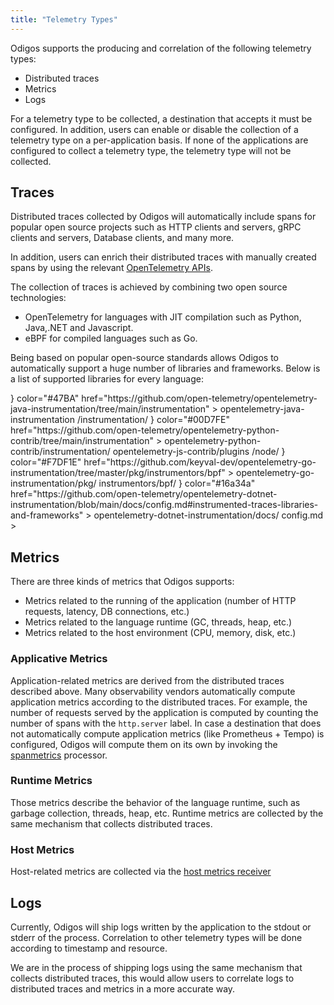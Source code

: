 ```yaml
---
title: "Telemetry Types"
---
```


Odigos supports the producing and correlation of the following telemetry types:

- Distributed traces
- Metrics
- Logs

For a telemetry type to be collected, a destination that accepts it must be
configured. In addition, users can enable or disable the collection of a
telemetry type on a per-application basis. If none of the applications are
configured to collect a telemetry type, the telemetry type will not be
collected.

## Traces

Distributed traces collected by Odigos will automatically include spans for
popular open source projects such as HTTP clients and servers, gRPC clients and
servers, Database clients, and many more.

In addition, users can enrich their distributed traces with manually created
spans by using the relevant
[OpenTelemetry APIs](https://opentelemetry.io/docs/instrumentation/).

The collection of traces is achieved by combining two open source technologies:

- OpenTelemetry for languages with JIT compilation such as Python, Java,.NET and
  Javascript.
- eBPF for compiled languages such as Go.

Being based on popular open-source standards allows Odigos to automatically
support a huge number of libraries and frameworks. Below is a list of supported
libraries for every language:

<CardGroup cols={3}>
  <Card
    title="Java"
    icon={
      <svg
        xmlns="http://www.w3.org/2000/svg"
        width="35"
        height="35"
        viewBox="0 0 256 346"
      >
        <path
          fill="#5382A1"
          d="M82.554 267.473s-13.198 7.675 9.393 10.272c27.369 3.122 41.356 2.675 71.517-3.034c0 0 7.93 4.972 19.003 9.279c-67.611 28.977-153.019-1.679-99.913-16.517m-8.262-37.814s-14.803 10.958 7.805 13.296c29.236 3.016 52.324 3.263 92.276-4.43c0 0 5.526 5.602 14.215 8.666c-81.747 23.904-172.798 1.885-114.296-17.532"
        />
        <path
          fill="#E76F00"
          d="M143.942 165.515c16.66 19.18-4.377 36.44-4.377 36.44s42.301-21.837 22.874-49.183c-18.144-25.5-32.059-38.172 43.268-81.858c0 0-118.238 29.53-61.765 94.6"
        />
        <path
          fill="#5382A1"
          d="M233.364 295.442s9.767 8.047-10.757 14.273c-39.026 11.823-162.432 15.393-196.714.471c-12.323-5.36 10.787-12.8 18.056-14.362c7.581-1.644 11.914-1.337 11.914-1.337c-13.705-9.655-88.583 18.957-38.034 27.15c137.853 22.356 251.292-10.066 215.535-26.195M88.9 190.48s-62.771 14.91-22.228 20.323c17.118 2.292 51.243 1.774 83.03-.89c25.978-2.19 52.063-6.85 52.063-6.85s-9.16 3.923-15.787 8.448c-63.744 16.765-186.886 8.966-151.435-8.183c29.981-14.492 54.358-12.848 54.358-12.848m112.605 62.942c64.8-33.672 34.839-66.03 13.927-61.67c-5.126 1.066-7.411 1.99-7.411 1.99s1.903-2.98 5.537-4.27c41.37-14.545 73.187 42.897-13.355 65.647c0 .001 1.003-.895 1.302-1.697"
        />
        <path
          fill="#E76F00"
          d="M162.439.371s35.887 35.9-34.037 91.101c-56.071 44.282-12.786 69.53-.023 98.377c-32.73-29.53-56.75-55.526-40.635-79.72C111.395 74.612 176.918 57.393 162.439.37"
        />
        <path
          fill="#5382A1"
          d="M95.268 344.665c62.199 3.982 157.712-2.209 159.974-31.64c0 0-4.348 11.158-51.404 20.018c-53.088 9.99-118.564 8.824-157.399 2.421c.001 0 7.95 6.58 48.83 9.201"
        />
      </svg>
    }
    color="#47BA"
    href="https://github.com/open-telemetry/opentelemetry-java-instrumentation/tree/main/instrumentation"
  >
    opentelemetry-java-instrumentation /instrumentation/
  </Card>
  <Card
    title="Python"
    icon={
      <svg
        xmlns="http://www.w3.org/2000/svg"
        width="35"
        height="35"
        viewBox="0 0 256 255"
      >
        <defs>
          <linearGradient
            id="logosPython0"
            x1="12.959%"
            x2="79.639%"
            y1="12.039%"
            y2="78.201%"
          >
            <stop offset="0%" stopColor="#387EB8" />
            <stop offset="100%" stopColor="#366994" />
          </linearGradient>
          <linearGradient
            id="logosPython1"
            x1="19.128%"
            x2="90.742%"
            y1="20.579%"
            y2="88.429%"
          >
            <stop offset="0%" stopColor="#FFE052" />
            <stop offset="100%" stopColor="#FFC331" />
          </linearGradient>
        </defs>
        <path
          fill="url(#logosPython0)"
          d="M126.916.072c-64.832 0-60.784 28.115-60.784 28.115l.072 29.128h61.868v8.745H41.631S.145 61.355.145 126.77c0 65.417 36.21 63.097 36.21 63.097h21.61v-30.356s-1.165-36.21 35.632-36.21h61.362s34.475.557 34.475-33.319V33.97S194.67.072 126.916.072ZM92.802 19.66a11.12 11.12 0 0 1 11.13 11.13a11.12 11.12 0 0 1-11.13 11.13a11.12 11.12 0 0 1-11.13-11.13a11.12 11.12 0 0 1 11.13-11.13Z"
        />
        <path
          fill="url(#logosPython1)"
          d="M128.757 254.126c64.832 0 60.784-28.115 60.784-28.115l-.072-29.127H127.6v-8.745h86.441s41.486 4.705 41.486-60.712c0-65.416-36.21-63.096-36.21-63.096h-21.61v30.355s1.165 36.21-35.632 36.21h-61.362s-34.475-.557-34.475 33.32v56.013s-5.235 33.897 62.518 33.897Zm34.114-19.586a11.12 11.12 0 0 1-11.13-11.13a11.12 11.12 0 0 1 11.13-11.131a11.12 11.12 0 0 1 11.13 11.13a11.12 11.12 0 0 1-11.13 11.13Z"
        />
      </svg>
    }
    color="#00D7FE"
    href="https://github.com/open-telemetry/opentelemetry-python-contrib/tree/main/instrumentation"
  >
    opentelemetry-python-contrib/instrumentation/
  </Card>
  <Card
    title="Javascript"
    icon="js"
    color="#F6DD1E"
    href="https://github.com/open-telemetry/opentelemetry-js-contrib/tree/main/plugins/node"
  >
    opentelemetry-js-contrib/plugins /node/
  </Card>
  <Card
    title="Go"
    icon={
      <svg
        xmlns="http://www.w3.org/2000/svg"
        width="35"
        height="35"
        viewBox="0 0 512 192"
      >
        <path
          fill="#00ACD7"
          d="m292.533 13.295l1.124.75c13.212 8.725 22.685 20.691 28.917 35.15c1.496 2.243.499 3.49-2.493 4.237l-5.063 1.296c-11.447 2.949-20.53 5.429-31.827 8.378l-6.443 1.678c-2.32.574-2.96.333-5.428-2.477l-.348-.399c-3.519-3.988-6.155-6.652-10.817-9.03l-.899-.443c-15.705-7.727-30.911-5.484-45.12 3.74c-16.952 10.968-25.677 27.172-25.428 47.364c.25 19.942 13.96 36.395 33.654 39.137c16.951 2.244 31.16-3.739 42.378-16.452c2.244-2.743 4.238-5.734 6.73-9.224h-48.11c-5.235 0-6.481-3.24-4.736-7.478l.864-2.035c3.204-7.454 8.173-18.168 11.4-24.294l.704-1.319c.862-1.494 2.612-3.513 5.977-3.513h80.224c3.603-11.415 9.449-22.201 17.246-32.407c18.198-23.931 40.135-36.396 69.8-41.63c25.427-4.488 49.359-1.995 71.046 12.713c19.694 13.461 31.909 31.66 35.15 55.59c4.237 33.654-5.485 61.075-28.668 84.508c-16.453 16.702-36.645 27.172-59.829 31.908c-6.73 1.247-13.461 1.496-19.942 2.244c-22.685-.499-43.376-6.98-60.826-21.937c-12.273-10.61-20.727-23.648-24.928-38.828a104.937 104.937 0 0 1-10.47 16.89c-17.949 23.683-41.381 38.39-71.046 42.38c-24.43 3.24-47.115-1.497-67.058-16.454c-18.447-13.96-28.917-32.407-31.66-55.34c-3.24-27.173 4.737-51.603 21.19-73.041c17.7-23.184 41.132-37.891 69.8-43.126c22.999-4.16 45.037-1.595 64.936 11.464ZM411.12 49.017l-.798.178c-23.183 5.235-38.14 19.942-43.624 43.375c-4.488 19.444 4.985 39.138 22.934 47.115c13.71 5.983 27.421 5.235 40.633-1.496c19.694-10.22 30.413-26.175 31.66-47.613c-.25-3.24-.25-5.734-.749-8.227c-4.436-24.401-26.664-38.324-50.056-33.332ZM116.416 94.564c.997 0 1.496.748 1.496 1.745l-.499 5.983c0 .997-.997 1.745-1.745 1.745l-54.344-.249c-.997 0-1.246-.748-.748-1.496l3.49-6.232c.499-.748 1.496-1.496 2.493-1.496h49.857ZM121.9 71.63c.997 0 1.496.748 1.247 1.496l-1.995 5.983c-.249.997-1.246 1.495-2.243 1.495l-117.912.25c-.997 0-1.246-.499-.748-1.247l5.235-6.73c.499-.748 1.745-1.247 2.742-1.247H121.9Zm12.963-22.934c.997 0 1.246.748.748 1.496l-4.238 6.481c-.499.748-1.745 1.496-2.493 1.496l-90.24-.25c-.998 0-1.247-.498-.749-1.246l5.235-6.73c.499-.748 1.745-1.247 2.742-1.247h88.995Z"
        />
      </svg>
    }
    color="#F7DF1E"
    href="https://github.com/keyval-dev/opentelemetry-go-instrumentation/tree/master/pkg/instrumentors/bpf"
  >
    opentelemetry-go-instrumentation/pkg/ instrumentors/bpf/
  </Card>
  <Card
    title="Dotnet"
    icon={
      <svg
        xmlns="http://www.w3.org/2000/svg"
        width="50"
        height="50"
        viewBox="0 0 128 128"
      >
        <linearGradient
          id="deviconDotNet0"
          x1="61.631"
          x2="62.022"
          y1="563.347"
          y2="563.347"
          gradientTransform="matrix(0 149.735 149.735 0 -84296.266 -9188.014)"
          gradientUnits="userSpaceOnUse"
        >
          <stop offset="0" stopColor="#0994DC" />
          <stop offset=".35" stopColor="#66CEF5" />
          <stop offset=".35" stopColor="#66CEF5" />
          <stop offset=".846" stopColor="#127BCA" />
          <stop offset=".846" stopColor="#127BCA" />
          <stop offset="1" stopColor="#127BCA" />
        </linearGradient>
        <path
          fill="url(#deviconDotNet0)"
          d="M45.288 49.559c4.417 13.507 6.09 37.601 19.006 37.601c.982 0 1.977-.096 2.974-.286c-11.74-2.737-13.132-26.569-20.297-38.912a61.601 61.601 0 0 0-1.683 1.597"
        />
        <linearGradient
          id="deviconDotNet1"
          x1="61.705"
          x2="62.095"
          y1="563.34"
          y2="563.34"
          gradientTransform="matrix(0 153.551 153.551 0 -86442.719 -9435.969)"
          gradientUnits="userSpaceOnUse"
        >
          <stop offset="0" stopColor="#0E76BC" />
          <stop offset=".36" stopColor="#36AEE8" />
          <stop offset=".36" stopColor="#36AEE8" />
          <stop offset=".846" stopColor="#00ADEF" />
          <stop offset=".846" stopColor="#00ADEF" />
          <stop offset="1" stopColor="#00ADEF" />
        </linearGradient>
        <path
          fill="url(#deviconDotNet1)"
          d="M46.971 47.962c7.165 12.342 8.557 36.174 20.297 38.912a18.621 18.621 0 0 0 2.773-.749C59.502 80.961 56.59 57.819 48.453 46.678c-.492.41-.987.839-1.482 1.284"
        />
        <path
          fill="#14559A"
          d="M57.294 40.623c-.98 0-1.977.096-2.977.286c-2.612.493-5.268 1.618-7.944 3.321c.73.722 1.427 1.547 2.081 2.448c2.723-2.259 5.427-3.928 8.12-4.932a18.177 18.177 0 0 1 3.029-.842a9.393 9.393 0 0 0-2.309-.281"
        />
        <linearGradient
          id="deviconDotNet2"
          x1="67.486"
          x2="67.876"
          y1="564.985"
          y2="564.985"
          gradientTransform="matrix(0 -122.178 -122.178 0 69099.289 8331.043)"
          gradientUnits="userSpaceOnUse"
        >
          <stop offset="0" stopColor="#1C63B7" />
          <stop offset=".5" stopColor="#33BDF2" />
          <stop offset="1" stopColor="#33BDF2" stopOpacity=".42" />
        </linearGradient>
        <path
          fill="url(#deviconDotNet2)"
          d="M78.268 81.366a47.16 47.16 0 0 0 3.24-2.84c-4.488-13.443-6.095-37.883-19.101-37.883c-.93 0-1.868.087-2.804.26C71.45 43.85 72.968 69.625 78.268 81.366"
        />
        <path
          fill="#3092C4"
          d="M59.604 40.904a9.355 9.355 0 0 0-2.311-.282l5.114.019c-.929 0-1.867.086-2.803.263"
        />
        <path
          fill="#1969BC"
          d="M78.04 84.221a19.441 19.441 0 0 1-1.466-1.584c-2.188 1.549-4.368 2.724-6.533 3.489c.771.376 1.578.656 2.436.829c.664.136 1.353.206 2.075.206c2.431 0 4.353-.288 5.987-1.072c-.9-.488-1.726-1.118-2.499-1.868"
        />
        <linearGradient
          id="deviconDotNet3"
          x1="61.852"
          x2="62.243"
          y1="563.281"
          y2="563.281"
          gradientTransform="matrix(0 159.425 159.425 0 -89733.742 -9828.116)"
          gradientUnits="userSpaceOnUse"
        >
          <stop offset="0" stopColor="#166AB8" />
          <stop offset=".4" stopColor="#36AEE8" />
          <stop offset=".4" stopColor="#36AEE8" />
          <stop offset=".846" stopColor="#0798DD" />
          <stop offset=".846" stopColor="#0798DD" />
          <stop offset="1" stopColor="#0798DD" />
        </linearGradient>
        <path
          fill="url(#deviconDotNet3)"
          d="M56.573 41.748c10.611 5.55 11.534 30.684 20.001 40.889c.568-.4 1.13-.824 1.691-1.271c-5.3-11.741-6.815-37.519-18.66-40.463c-1.011.189-2.02.469-3.032.845"
        />
        <linearGradient
          id="deviconDotNet4"
          x1="61.975"
          x2="62.366"
          y1="563.367"
          y2="563.367"
          gradientTransform="matrix(0 169.528 169.528 0 -95443.742 -10473.372)"
          gradientUnits="userSpaceOnUse"
        >
          <stop offset="0" stopColor="#124379" />
          <stop offset=".39" stopColor="#1487CB" />
          <stop offset=".39" stopColor="#1487CB" />
          <stop offset=".78" stopColor="#165197" />
          <stop offset=".78" stopColor="#165197" />
          <stop offset="1" stopColor="#165197" />
        </linearGradient>
        <path
          fill="url(#deviconDotNet4)"
          d="M48.453 46.678c8.137 11.141 11.049 34.284 21.588 39.448c2.166-.765 4.346-1.939 6.533-3.489c-8.467-10.205-9.39-35.338-20.001-40.889c-2.693 1.002-5.397 2.671-8.12 4.93"
        />
        <linearGradient
          id="deviconDotNet5"
          x1="1006.454"
          x2="1008.771"
          y1="-1412.08"
          y2="-1412.08"
          gradientTransform="matrix(4.038 0 0 -4.038 -4028.633 -5649.283)"
          gradientUnits="userSpaceOnUse"
        >
          <stop offset="0" stopColor="#33BDF2" stopOpacity=".698" />
          <stop offset="1" stopColor="#1DACD8" />
        </linearGradient>
        <path
          fill="url(#deviconDotNet5)"
          d="M40.083 49.234c-1.275 2.883-2.578 6.674-4.152 11.621c3.131-4.413 6.253-8.214 9.357-11.295a33.873 33.873 0 0 0-1.382-3.606a46.113 46.113 0 0 0-3.823 3.28"
        />
        <path
          fill="#2B74B1"
          d="M45.037 45.121c-.374.268-.751.542-1.13.832c.495 1.08.953 2.292 1.38 3.607a66.502 66.502 0 0 1 1.684-1.597a22.346 22.346 0 0 0-1.934-2.842"
        />
        <path
          fill="#125A9E"
          d="M46.373 44.229c-.445.282-.888.58-1.337.891c.695.855 1.333 1.81 1.936 2.844c.495-.448.989-.879 1.482-1.287c-.654-.9-1.35-1.726-2.081-2.448"
        />
        <linearGradient
          id="deviconDotNet6"
          x1="67.564"
          x2="67.954"
          y1="565.48"
          y2="565.48"
          gradientTransform="matrix(0 -119.018 -119.018 0 67408.578 8125.832)"
          gradientUnits="userSpaceOnUse"
        >
          <stop offset="0" stopColor="#136AB4" />
          <stop offset=".6" stopColor="#59CAF5" stopOpacity=".549" />
          <stop offset="1" stopColor="#59CAF5" stopOpacity=".235" />
        </linearGradient>
        <path
          fill="url(#deviconDotNet6)"
          d="M118.751 39.594c-6.001 23.144-18.536 41.734-29.044 46.42h-.021l-.567.243l-.069.027l-.161.062l-.072.03l-.263.093l-.108.038l-.131.043l-.126.044l-.112.038l-.224.068l-.096.025l-.151.041l-.103.028l-.165.043l-.201.044c.475.175.97.264 1.503.264c9.965 0 20.013-17.858 36.638-47.556h-6.528l.001.005z"
        />
        <linearGradient
          id="deviconDotNet7"
          x1="998.231"
          x2="1006.826"
          y1="-1414.829"
          y2="-1414.829"
          gradientTransform="matrix(4.038 0 0 -4.038 -4028.633 -5649.283)"
          gradientUnits="userSpaceOnUse"
        >
          <stop offset="0" stopColor="#05A1E6" stopOpacity=".247" />
          <stop offset="1" stopColor="#05A1E6" />
        </linearGradient>
        <path
          fill="url(#deviconDotNet7)"
          d="m33.766 41.563l.019-.016l.023-.015h.013l.161-.062l.032-.016l.042-.017l.173-.062h.009l.383-.134l.057-.015l.164-.049l.075-.024l.165-.049l.063-.017l.548-.142l.075-.017l.16-.031l.078-.024l.161-.03h.038l.333-.062h.066l.154-.027l.087-.015l.147-.022l.081-.016l.358-.032a11.467 11.467 0 0 0-1.061-.054c-11.223 0-26.685 20.822-33.649 47.788h1.343a390.312 390.312 0 0 0 6.062-11.266c4.879-19.1 14.814-32.126 23.64-35.577"
        />
        <path
          fill="#0D82CA"
          d="M40.083 49.234a46.488 46.488 0 0 1 3.823-3.281a17.961 17.961 0 0 0-.911-1.761c-1.026 1.246-1.964 2.89-2.912 5.042"
        />
        <path
          fill="#0D82CA"
          d="M41.005 41.72c.733.614 1.39 1.46 1.99 2.473c.189-.232.381-.447.58-.649a11.263 11.263 0 0 0-2.712-1.897l.12.057l.022.016"
        />
        <linearGradient
          id="deviconDotNet8"
          x1="67.491"
          x2="67.881"
          y1="564.359"
          y2="564.359"
          gradientTransform="matrix(0 -121.865 -121.865 0 68797.742 8310.488)"
          gradientUnits="userSpaceOnUse"
        >
          <stop offset="0" stopColor="#318ED5" />
          <stop offset="1" stopColor="#38A7E4" />
        </linearGradient>
        <path
          fill="url(#deviconDotNet8)"
          d="M10.127 77.138c10.233-19.719 15.081-32.199 23.64-35.577c-8.825 3.454-18.762 16.479-23.64 35.577"
        />
        <path
          fill="#127BCA"
          d="M43.574 43.544c-.199.204-.389.417-.58.649c.322.538.621 1.124.913 1.76c.378-.29.756-.563 1.129-.832a15.351 15.351 0 0 0-1.462-1.577"
        />
        <linearGradient
          id="deviconDotNet9"
          x1="67.593"
          x2="67.984"
          y1="564.41"
          y2="564.41"
          gradientTransform="matrix(0 -118.46 -118.46 0 66884.703 8093.017)"
          gradientUnits="userSpaceOnUse"
        >
          <stop offset="0" stopColor="#05A1E6" />
          <stop offset="1" stopColor="#05A1E6" stopOpacity=".549" />
        </linearGradient>
        <path
          fill="url(#deviconDotNet9)"
          d="m14.773 88.315l-.186.022h-.035l-.158.016h-.026l-.376.025h-.039c10.356-.29 15.091-5.475 17.44-12.997c1.785-5.701 3.252-10.505 4.537-14.535c-4.338 6.106-8.696 13.384-13.077 21.539c-2.112 3.93-5.325 5.572-8.08 5.922"
        />
        <linearGradient
          id="deviconDotNeta"
          x1="68.291"
          x2="68.682"
          y1="564.525"
          y2="564.525"
          gradientTransform="matrix(0 -100.1 -100.1 0 56536.551 6924.301)"
          gradientUnits="userSpaceOnUse"
        >
          <stop offset="0" stopColor="#1959A6" />
          <stop offset=".5" stopColor="#05A1E6" />
          <stop offset=".5" stopColor="#05A1E6" />
          <stop offset=".918" stopColor="#7EC5EA" />
          <stop offset="1" stopColor="#7EC5EA" />
        </linearGradient>
        <path
          fill="url(#deviconDotNeta)"
          d="M14.773 88.311c2.755-.351 5.968-1.991 8.08-5.923c4.381-8.151 8.741-15.431 13.075-21.538c1.577-4.949 2.878-8.737 4.154-11.621c-8.639 8.223-17.311 21.896-25.31 39.077"
        />
        <path
          fill="#05A1E6"
          d="M10.127 77.139a388.004 388.004 0 0 1-6.063 11.266h3.904a95.502 95.502 0 0 1 2.158-11.264"
        />
        <linearGradient
          id="deviconDotNetb"
          x1="67.892"
          x2="68.282"
          y1="563.82"
          y2="563.82"
          gradientTransform="scale(-110.211 110.211) rotate(-80 -301.688 322.91)"
          gradientUnits="userSpaceOnUse"
        >
          <stop offset="0" stopColor="#165096" />
          <stop offset="1" stopColor="#0D82CA" />
        </linearGradient>
        <path
          fill="url(#deviconDotNetb)"
          d="m37.073 40.709l-.083.016l-.146.021l-.086.015l-.154.027l-.066.016l-.333.058h-.038l-.162.032l-.081.022l-.157.031l-.074.018l-.549.142l-.063.018l-.166.049l-.075.021l-.163.049l-.06.016l-.381.134l-.173.06l-.072.03l-.161.06l-.054.026c-8.558 3.377-13.406 15.857-23.639 35.576A94.655 94.655 0 0 0 7.979 88.41h.547l3.755-.016h1.723l.375-.025h.024l.158-.016h.037l.186-.022c8-17.182 16.672-30.854 25.31-39.077c.95-2.152 1.887-3.796 2.911-5.04c-.6-1.013-1.256-1.861-1.988-2.476l-.021-.016l-.122-.059l-.121-.061l-.117-.057l-.139-.058l-.108-.047l-.227-.095l-.097-.036l-.169-.068l-.091-.03l-.235-.081h-.019l-.272-.077l-.061-.019l-.229-.064l-.053-.015a7.851 7.851 0 0 0-.569-.125l-.059-.016l-.247-.04l-.049-.015l-.292-.039h-.051l-.226-.025l-.358.033"
        />
        <linearGradient
          id="deviconDotNetc"
          x1="70.847"
          x2="71.237"
          y1="566.882"
          y2="566.882"
          gradientTransform="matrix(0 -56.721 -56.721 0 32252.127 4080.282)"
          gradientUnits="userSpaceOnUse"
        >
          <stop offset="0" stopColor="#05A1E6" />
          <stop offset=".874" stopColor="#0495D6" />
          <stop offset="1" stopColor="#0495D6" />
        </linearGradient>
        <path
          fill="url(#deviconDotNetc)"
          d="M95.311 52.407c-1.97 6.307-3.563 11.51-4.952 15.791c5.403-7.435 10.725-16.787 15.792-27.579c-5.913 1.857-9.065 6.107-10.84 11.788"
        />
        <linearGradient
          id="deviconDotNetd"
          x1="61.634"
          x2="62.024"
          y1="562.213"
          y2="562.213"
          gradientTransform="scale(-132.813 132.813) rotate(80 365.248 244.034)"
          gradientUnits="userSpaceOnUse"
        >
          <stop offset="0" stopColor="#38A7E4" stopOpacity=".329" />
          <stop offset=".962" stopColor="#0E88D3" />
          <stop offset=".962" stopColor="#0E88D3" />
          <stop offset="1" stopColor="#0E88D3" />
        </linearGradient>
        <path
          fill="url(#deviconDotNetd)"
          d="M90.53 85.621c-.275.14-.552.273-.823.394c10.508-4.687 23.044-23.277 29.044-46.421h-1.216c-13.788 24.631-18.222 41.12-27.005 46.027"
        />
        <path
          fill="#079AE1"
          d="M83.668 83.552c2.287-2.791 4.148-7.535 6.691-15.354c-2.933 4.029-5.885 7.492-8.84 10.316l-.015.025c.645 1.931 1.352 3.636 2.158 5.012"
        />
        <path
          fill="#1969BC"
          d="M83.668 83.552c-.778.95-1.603 1.673-2.519 2.209c-.2.117-.404.227-.61.327a8.839 8.839 0 0 0 3.206 1.011l.524.046h.031l.252.016h.855l.097-.016l.189-.016h.092l.205-.022h.017l.063-.015l.219-.034h.064l.246-.041h.04l.491-.104c-1.357-.496-2.492-1.667-3.469-3.334"
        />
        <path
          fill="#1E5CB3"
          d="M64.295 87.161c.982 0 1.976-.096 2.973-.288a18.309 18.309 0 0 0 2.773-.747c.771.376 1.579.656 2.435.831c.664.135 1.354.205 2.077.205H64.295zm10.258 0c2.429 0 4.353-.288 5.986-1.073a8.84 8.84 0 0 0 3.206 1.012l.524.045h.031l.252.016h.302h-10.301z"
        />
        <path
          fill="#1D60B5"
          d="M84.854 87.161h.561l.097-.016l.191-.016h.092l.204-.022h.017l.062-.016l.219-.033l.067-.015l.247-.04h.039l.491-.104c.475.175.97.264 1.503.264l-3.788.016l-.002-.018z"
        />
        <path
          fill="#175FAB"
          d="M81.511 78.54v-.016a47.16 47.16 0 0 1-3.24 2.84a36.81 36.81 0 0 1-1.693 1.271c.476.568.959 1.1 1.468 1.585c.772.749 1.597 1.38 2.498 1.867c.205-.101.41-.211.609-.327c.918-.536 1.741-1.26 2.52-2.209c-.806-1.376-1.513-3.082-2.157-5.012"
        />
        <linearGradient
          id="deviconDotNete"
          x1="61.149"
          x2="61.539"
          y1="562.654"
          y2="562.654"
          gradientTransform="matrix(0 123.742 123.742 0 -69523.625 -7527.189)"
          gradientUnits="userSpaceOnUse"
        >
          <stop offset="0" stopColor="#168CD4" />
          <stop offset=".5" stopColor="#1C87CC" />
          <stop offset="1" stopColor="#154B8D" />
        </linearGradient>
        <path
          fill="url(#deviconDotNete)"
          d="M113.685 39.594h-6.121l-.97.047l-.451.966c-5.068 10.793-10.388 20.145-15.791 27.58c-2.54 7.818-4.404 12.563-6.69 15.353c.977 1.668 2.114 2.84 3.466 3.337l.106-.023h.022l.075-.016l.17-.042l.101-.029l.151-.039l.094-.027l.226-.068l.112-.038l.126-.046l.13-.041l.106-.04l.264-.093l.073-.027l.162-.063l.068-.025l.568-.243h.02c.271-.119.547-.254.821-.394c8.785-4.908 13.22-21.396 27.008-46.026h-3.851l.005-.003z"
        />
        <path
          fill="#7DCBEC"
          d="m37.433 40.677l.063.016l.16.017h.054l.292.038l.049.016l.246.041l.062.015l.567.126l.052.016l.228.064l.063.019l.271.077l.021.016l.237.081l.09.029l.17.069l.096.034l.226.094l.11.047l.136.059l.12.057l.119.062c.979.48 1.879 1.121 2.713 1.898c.308-.323.628-.613.962-.874c-1.823-1.293-3.89-2.03-6.271-2.03c-.276 0-.552.016-.832.037"
        />
        <path
          fill="#5EC5ED"
          d="M43.574 43.544c.511.475 1 1.005 1.462 1.577c.448-.311.892-.611 1.337-.891a14.13 14.13 0 0 0-1.839-1.56c-.333.26-.652.552-.96.874"
        />
        <g transform="matrix(5.048 0 0 -5.048 -9064.26 2270.61)">
          <linearGradient
            id="deviconDotNetf"
            x1="1806.96"
            x2="1807.35"
            y1="336.158"
            y2="336.158"
            gradientTransform="scale(30.857 -30.857) rotate(22.527 1812.675 -4228.953)"
            gradientUnits="userSpaceOnUse"
          >
            <stop offset="0" stopColor="#97D6EE" />
            <stop offset=".703" stopColor="#55C1EA" />
            <stop offset="1" stopColor="#55C1EA" />
          </linearGradient>
          <path
            fill="url(#deviconDotNetf)"
            d="m1802.977 441.733l.165.007c.472 0 .881-.146 1.242-.402c.381.301.842.406 1.482.406h-3.099l.21-.011"
          />
        </g>
        <g transform="matrix(5.048 0 0 -5.048 -9064.26 2270.61)">
          <linearGradient
            id="deviconDotNetg"
            x1="1808.848"
            x2="1809.238"
            y1="335.171"
            y2="335.171"
            gradientTransform="scale(24.717 -24.717) rotate(-24.385 124.122 4175.416)"
            gradientUnits="userSpaceOnUse"
          >
            <stop offset="0" stopColor="#7ACCEC" />
            <stop offset="1" stopColor="#3FB7ED" />
          </linearGradient>
          <path
            fill="url(#deviconDotNetg)"
            d="M1805.866 441.744c-.64 0-1.1-.105-1.482-.406c.126-.089.248-.193.364-.309c.531.337 1.056.561 1.574.658c.198.037.395.056.589.056h-1.045v.001z"
          />
        </g>
        <linearGradient
          id="deviconDotNeth"
          x1="61.049"
          x2="61.439"
          y1="562.706"
          y2="562.706"
          gradientTransform="matrix(0 121.032 121.032 0 -68011.711 -7346.748)"
          gradientUnits="userSpaceOnUse"
        >
          <stop offset="0" stopColor="#1DA7E7" />
          <stop offset="1" stopColor="#37ABE7" stopOpacity="0" />
        </linearGradient>
        <path
          fill="url(#deviconDotNeth)"
          d="M90.359 68.202c1.391-4.284 2.98-9.485 4.954-15.794c1.777-5.684 4.925-9.934 10.835-11.788l.456-.966c-9.636.577-14.14 5.479-16.405 12.738c-3.964 12.673-6.365 20.888-8.677 26.123c2.952-2.823 5.904-6.288 8.837-10.313"
        />
      </svg>
    }
    color="#16a34a"
    href="https://github.com/open-telemetry/opentelemetry-dotnet-instrumentation/blob/main/docs/config.md#instrumented-traces-libraries-and-frameworks"
  >
    opentelemetry-dotnet-instrumentation/docs/ config.md
  </Card>
</CardGroup>
>

## Metrics

There are three kinds of metrics that Odigos supports:

- Metrics related to the running of the application (number of HTTP requests,
  latency, DB connections, etc.)
- Metrics related to the language runtime (GC, threads, heap, etc.)
- Metrics related to the host environment (CPU, memory, disk, etc.)

### Applicative Metrics

Application-related metrics are derived from the distributed traces described
above. Many observability vendors automatically compute application metrics
according to the distributed traces. For example, the number of requests served
by the application is computed by counting the number of spans with the
`http.server` label. In case a destination that does not automatically compute
application metrics (like Prometheus + Tempo) is configured, Odigos will compute
them on its own by invoking the
[spanmetrics](https://github.com/open-telemetry/opentelemetry-collector-contrib/tree/main/processor/spanmetricsprocessor)
processor.

### Runtime Metrics

Those metrics describe the behavior of the language runtime, such as garbage
collection, threads, heap, etc. Runtime metrics are collected by the same
mechanism that collects distributed traces.

### Host Metrics

Host-related metrics are collected via the
[host metrics receiver](https://github.com/open-telemetry/opentelemetry-collector-contrib/tree/main/receiver/hostmetricsreceiver)

## Logs

Currently, Odigos will ship logs written by the application to the stdout or
stderr of the process. Correlation to other telemetry types will be done
according to timestamp and resource.

We are in the process of shipping logs using the same mechanism that collects
distributed traces, this would allow users to correlate logs to distributed
traces and metrics in a more accurate way.
